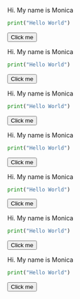 
Hi. My name is Monica

```python
print("Hello World")
```

<Button> Click me </Button>

Hi. My name is Monica

```python
print("Hello World")
```

<Button> Click me </Button>

Hi. My name is Monica

```python
print("Hello World")
```

<Button> Click me </Button>

Hi. My name is Monica

```python
print("Hello World")
```

<Button> Click me </Button>

Hi. My name is Monica

```python
print("Hello World")
```

<Button> Click me </Button>

Hi. My name is Monica

```python
print("Hello World")
```

<Button> Click me </Button>

Hi. My name is Monica

```python
print("Hello World")
```

<Button> Click me </Button>

